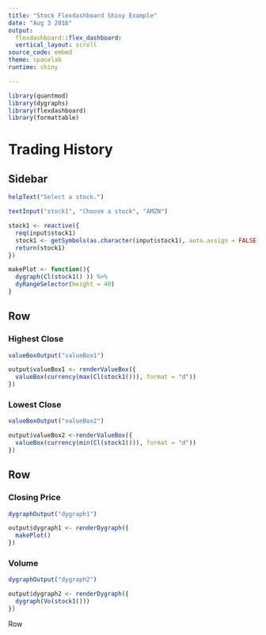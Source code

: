```yaml
---
title: "Stock Flexdashboard Shiny Example"
date: "Aug 3 2016"
output:
  flexdashboard::flex_dashboard:
  vertical_layout: scroll
source_code: embed
theme: spacelab
runtime: shiny

---
```

  
```r
library(quantmod)
library(dygraphs)
library(flexdashboard)
library(formattable)
```


# Trading History {data-orientation=rows}


Sidebar {.sidebar}
-------------------------------------
  
```r

helpText("Select a stock.")

textInput("stock1", "Choose a stock", "AMZN")

stock1 <- reactive({
  req(input$stock1)
  stock1 <- getSymbols(as.character(input$stock1), auto.assign = FALSE)
  return(stock1)
})

makePlot <- function(){
  dygraph(Cl(stock1() )) %>%
  dyRangeSelector(height = 40)
}

```

Row {data-height=200}
-----------------------------------------------------------------------
### Highest Close {.value-box data-icon="fa-arrow-circle-o-up"}
```r

valueBoxOutput("valueBox1")

output$valueBox1 <- renderValueBox({
  valueBox(currency(max(Cl(stock1())), format = "d"))
})
```

### Lowest Close {.value-box data-icon="fa-arrow-circle-o-down"}

```r

valueBoxOutput("valueBox2")

output$valueBox2 <-renderValueBox({
  valueBox(currency(min(Cl(stock1())), format = "d"))
})
```

Row {data-height=400, .tabset}
-----------------------------------------------------------------------
### Closing Price
```r
dygraphOutput("dygraph1")

output$dygraph1 <- renderDygraph({
  makePlot()
})
```

### Volume
```r
dygraphOutput("dygraph2")

output$dygraph2 <- renderDygraph({
  dygraph(Vo(stock1()))
})
```

Row
